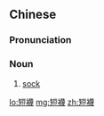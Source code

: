 ==Chinese==
{{zh-forms|s=短袜}}

===Pronunciation===
{{zh-pron
|m=duǎnwà
|c=dyun2 mat6
|w=2toe maq
|cat=n
}}

===Noun===
{{zh-noun}}

# [[sock]]

[[lo:短襪]]
[[mg:短襪]]
[[zh:短襪]]